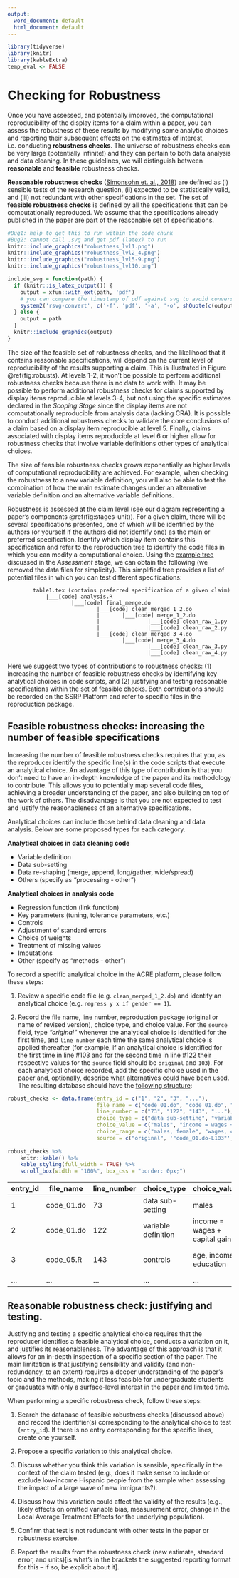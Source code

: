```yaml
---
output:
  word_document: default
  html_document: default
---
```

```r
library(tidyverse)
library(knitr)
library(kableExtra)
temp_eval <- FALSE
```

# Checking for Robustness {#robust}

Once you have assessed, and potentially improved, the computational reproducibility of the display items for a claim within a paper, you can assess the robustness of these results by modifying some analytic choices and reporting their subsequent effects on the estimates of interest, i.e. conducting **robustness checks**. The universe of robustness checks can be very large (potentially infinite!) and they can pertain to both data analysis and data cleaning. In these guidelines, we will distinguish between **reasonable** and **feasible** robustness checks. 

**Reasonable robustness checks** ([Simonsohn et. al., 2018](https://urisohn.com/sohn_files/wp/wordpress/wp-content/uploads/Paper-Specification-curve-2018-11-02.pdf)) are defined as (i) sensible tests of the research question, (ii) expected to be statistically valid, and (iii) not redundant with other specifications in the set. The set of **feasible robustness checks** is defined by all the specifications that can be computationally reproduced. We assume that the specifications already published in the paper are part of the reasonable set of specifications.



```r
#Bug1: help to get this to run within the code chunk
#Bug2: cannot call .svg and get pdf (latex) to run
knitr::include_graphics("robustness_lvl1.png")
knitr::include_graphics("robustness_lvl2_4.png")
knitr::include_graphics("robustness_lvl5-9.png")
knitr::include_graphics("robustness_lvl10.png")
```


```r
include_svg = function(path) {
  if (knitr::is_latex_output()) {
    output = xfun::with_ext(path, 'pdf')
    # you can compare the timestamp of pdf against svg to avoid conversion if necessary
    system2('rsvg-convert', c('-f', 'pdf', '-a', '-o', shQuote(c(output, path))))
  } else {
    output = path
  }
  knitr::include_graphics(output)
}
```

The size of the feasible set of robustness checks, and the likelihood that it contains reasonable specifications, will depend on the current level of reproducibility of the results supporting a claim. This is illustrated in Figure \@ref(fig:robusts). At levels 1-2, it won't be possible to perform additional robustness checks because there is no data to work with. It may be possible to perform additional robustness checks for claims supported by display items reproducible at levels 3-4, but not using the specific estimates declared in the *Scoping Stage* since the display items are not computationally reproducible from analysis data (lacking CRA). It is possible to conduct additional robustness checks to validate the core conclusions of a claim based on a display item reproducible at level 5. Finally, claims associated with display items reproducible at level 6 or higher allow for robustness checks that involve variable definitions other types of analytical choices.

The size of feasible robustness checks grows exponentially as higher levels of computational reproducibility are achieved. For example, when checking the robustness to a new variable definition, you will also be able to test the combination of how the main estimate changes under an alternative variable definition *and* an alternative variable definitions.

Robustness is assessed at the claim level (see our diagram representing a paper's components \@ref(fig:stages-unit)). For a given claim, there will be several specifications presented, one of which will be identified by the authors (or yourself if the authors did not identify one) as the main or preferred specification. Identify which display item contains this specification and refer to the reproduction tree to identify the code files in which you can modify a computational choice. Using the [example tree](#complete-tree) discussed in the *Assessment* stage, we can obtain the following (we removed the data files for simplicity). This simplified tree provides a list of potential files in which you can test different  specifications: 

```
        table1.tex (contains preferred specification of a given claim)
            |___[code] analysis.R
                    |___[code] final_merge.do
                            |___[code] clean_merged_1_2.do
                            |       |___[code] merge_1_2.do
                            |               |___[code] clean_raw_1.py
                            |               |___[code] clean_raw_2.py
                            |___[code] clean_merged_3_4.do
                                    |___[code] merge_3_4.do
                                            |___[code] clean_raw_3.py
                                            |___[code] clean_raw_4.py
```

Here we suggest two types of contributions to robustness checks: (1) increasing the number of feasible robustness checks by identifying key analytical choices in code scripts, and (2) justifying and testing reasonable specifications within the set of feasible checks. Both contributions should be recorded on the SSRP Platform and refer to specific files in the reproduction package.

## Feasible robustness checks: increasing the number of feasible specifications

Increasing the number of feasible robustness checks requires that you, as the reproducer identify the specific line(s) in the code scripts that execute an analytical choice. An advantage of this type of contribution is that you don't need to have an in-depth knowledge of the paper and its methodology to contribute. This allows you to potentially map several code files, achieving a broader understanding of the paper, and also building on top of the work of others. The disadvantage is that you are not expected to test and justify the reasonableness of an alternative specifications. 

Analytical choices can include those behind data cleaning and data analysis. Below are some proposed types for each category.   

**Analytical choices in data cleaning code**

  - Variable definition
  - Data sub-setting
  - Data re-shaping (merge, append, long/gather, wide/spread)
  - Others (specify as "processing - other")
  
**Analytical choices in analysis code** 

   - Regression function (link function)
   - Key parameters (tuning, tolerance parameters, etc.)
   - Controls
   - Adjustment of standard errors
   - Choice of weights
   - Treatment of missing values
   - Imputations
   - Other (specify as "methods - other")

To record a specific analytical choice in the ACRE platform, please follow these steps:  

1.  Review a specific code file (e.g. `clean_merged_1_2.do`) and identify an analytical choice (e.g. `regress y x if gender == 1`). 

2.  Record the file name, line number, reproduction package (original or name of revised version), choice type, and choice value. For the `source` field, type *“original”* whenever the analytical choice is identified for the first time, and `line number` each time the same analytical choice is applied thereafter (for example, if an analytical choice is identified for the first time in line #103 and for the second time in line #122 their respective values for the `source` field should be `original` and `103`). For each analytical choice recorded, add the specific choice used in the paper and, optionally, describe what alternatives could have been used. The resulting database should have the [following structure](https://docs.google.com/spreadsheets/d/1nZuJSHswbZgaaIfBcyIUGPwG-WIP8zE1Oambud-WoDc/edit?usp=sharing):

```r
robust_checks <- data.frame(entry_id = c("1", "2", "3", "..."),
                            file_name = c("code_01.do", "code_01.do", "code_05.R", "..."),
                            line_number = c("73", "122", "143", "..."),
                            choice_type = c("data sub-setting", "variable definition", "controls", "..."),
                            choice_value = c("males", "income = wages + capital gains", "age, income, education", "..."),
                            choice_range = c("males, female", "wages, capital gains, gifts", "age, income, education, region", "..."),
                            source = c("original", '"code_01.do-L103"', "original", "..."))
                         
robust_checks %>%
    knitr::kable() %>%
    kable_styling(full_width = TRUE) %>%
    scroll_box(width = "100%", box_css = "border: 0px;")
```

|entry_id| file_name  | line_number | choice_type         | choice_value                   | choice_range                  | Source              |
|--------|------------|-------------|---------------------|--------------------------------|-------------------------------|---------------------|
|   1    | code_01.do | 73          | data sub-setting    | males                          | males, female,                | original            |
|   2    | code_01.do | 122         | variable definition | income = wages + capital gains | wages, capital gains, gifts   | "code_01.do-L103"   |
|   3    | code_05.R  | 143         | controls            | age, income, education         | age, income, education, region| original            |
| ...    | ...        | ...         | ...                 | ...                            | ...                           | ...                 |



## Reasonable robustness check: justifying and testing.

Justifying and testing a specific analytical choice requires that the reproducer identifies a feasible analytical choice, conducts a variation on it, and justifies its reasonableness. The advantage of this approach is that it allows for an in-depth inspection of a specific section of the paper. The main limitation is that justifying sensibility and validity (and non-redundancy, to an extent) requires a deeper understanding of the paper's topic and the methods, making it less feasible for undergraduate students or graduates with only a surface-level interest in the paper and limited time. 

When performing a specific robustness check, follow these steps: 

1. Search the database of feasible robustness checks (discussed above) and record the identifier(s) corresponding to the analytical choice to test (`entry_id`). If there is no entry corresponding for the specific lines, create one yourself. 

2. Propose a specific variation to this analytical choice. 

3. Discuss whether you think this variation is sensible, specifically in the context of the claim tested (e.g., does it make sense to include or exclude low-income Hispanic people from the sample when assessing the impact of a large wave of new inmigrants?). 

4. Discuss how this variation could affect the validity of the results (e.g., likely effects on omitted variable bias, measurement error, change in the Local Average Treatment Effects for the underlying population). 

5. Confirm that test is not redundant with other tests in the paper or robustness exercise. 

6. Report the results from the robustness check (new estimate, standard error, and units)[is what's in the brackets the suggested reporting format for this -- if so, be explicit about it].


<!--
## Test the robustness of results  

Test the robustness of results to alternative (sensible) specifications

  - Specification curves: DESCRIBE. 
  - Jackknife the preferred estimate: DESCRIBE.  
  - Use ML to select among coriates: DESCRIBE.  
  - Incorporate recent robustness test from Meager et. al. DESCRIBE
-->
 





